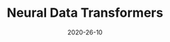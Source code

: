 ---
title: Neural Data Transformers
date: "2020-26-10"
pub_info: In progress (Presented at Neuromatch 3.0)
authors:
    - Joel Ye
    - Chethan Pandarinath
slides: https://docs.google.com/presentation/d/141rfFw0EvMB5A4Txc_988T8IOr3XeVBjFys35N01mu8/edit?usp=sharing
image: "ndt.png"
---
